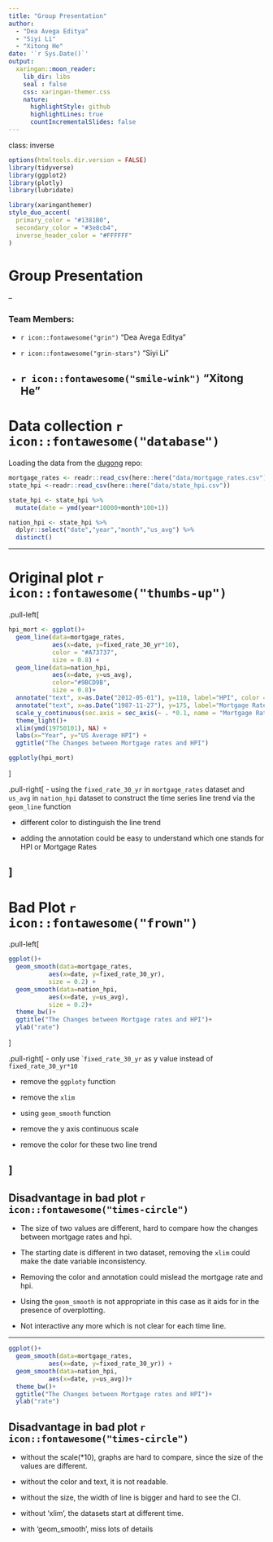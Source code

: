 ```yaml
---
title: "Group Presentation"
author: 
  - "Dea Avega Editya"
  - "Siyi Li"
  - "Xitong He"
date: '`r Sys.Date()`'
output:
  xaringan::moon_reader:
    lib_dir: libs
    seal : false
    css: xaringan-themer.css
    nature:
      highlightStyle: github
      highlightLines: true
      countIncrementalSlides: false
---
```

class: inverse
```r
options(htmltools.dir.version = FALSE)
library(tidyverse)
library(ggplot2)
library(plotly)
library(lubridate)

```

```r
library(xaringanthemer)
style_duo_accent(
  primary_color = "#1381B0",
  secondary_color = "#3e8cb4",
  inverse_header_color = "#FFFFFF"
)
```


# Group Presentation


--


### Team Members:

- `r icon::fontawesome("grin")` "Dea Avega Editya"

- `r icon::fontawesome("grin-stars")` "Siyi Li"

- `r icon::fontawesome("smile-wink")` "Xitong He"
---

# Data collection `r icon::fontawesome("database")`

Loading the data from the [dugong](https://github.com/etc5521-2020/assignment-1-dugong) repo:

```r
mortgage_rates <- readr::read_csv(here::here("data/mortgage_rates.csv"))
state_hpi <-readr::read_csv(here::here("data/state_hpi.csv"))

state_hpi <- state_hpi %>%
  mutate(date = ymd(year*10000+month*100+1))

nation_hpi <- state_hpi %>%
  dplyr::select("date","year","month","us_avg") %>%
  distinct()
```

---

# Original plot `r icon::fontawesome("thumbs-up")`
.pull-left[
```r
hpi_mort <- ggplot()+
  geom_line(data=mortgage_rates,
            aes(x=date, y=fixed_rate_30_yr*10),
            color = "#A73737",
            size = 0.8) +
  geom_line(data=nation_hpi,
            aes(x=date, y=us_avg),
            color="#9BCD9B",
            size = 0.8)+
  annotate("text", x=as.Date("2012-05-01"), y=110, label="HPI", color = "#9BCD9B", size = 4) +
  annotate("text", x=as.Date("1987-11-27"), y=175, label="Mortgage Rates", color = "#A73737", size = 4) +
  scale_y_continuous(sec.axis = sec_axis(~ . *0.1, name = "Mortgage Rates"))+
  theme_light()+
  xlim(ymd(19750101), NA) +
  labs(x="Year", y="US Average HPI") +
  ggtitle("The Changes between Mortgage rates and HPI")

ggplotly(hpi_mort)
```
]

   
.pull-right[
- using the `fixed_rate_30_yr` in `mortgage_rates` dataset and `us_avg` in `nation_hpi` dataset to construct the time series line trend via the `geom_line` function 

- different color to distinguish the line trend

- adding the annotation could be easy to understand which one stands for HPI or Mortgage Rates

]
---


# Bad Plot `r icon::fontawesome("frown")`

.pull-left[
```r
ggplot()+
  geom_smooth(data=mortgage_rates,
           aes(x=date, y=fixed_rate_30_yr),
           size = 0.2) +
  geom_smooth(data=nation_hpi,
           aes(x=date, y=us_avg),
           size = 0.2)+
  theme_bw()+
  ggtitle("The Changes between Mortgage rates and HPI")+
  ylab("rate")
```
]

.pull-right[
- only use ``fixed_rate_30_yr` as y value instead of `fixed_rate_30_yr*10`

- remove the `ggploty` function

- remove the `xlim`

- using `geom_smooth` function 

- remove the y axis continuous scale

- remove the color for these two line trend

]
---

## Disadvantage in bad plot `r icon::fontawesome("times-circle")`

- The size of two values are different, hard to compare how the changes between mortgage rates and hpi.

- The starting date is different in two dataset, removing the `xlim` could make the date variable inconsistency.

- Removing the color and annotation could mislead the mortgage rate and hpi. 

- Using the `geom_smooth` is not appropriate in this case as it aids for in the presence of overplotting.

- Not interactive any more which is not clear for each time line.

---

```r
ggplot()+
  geom_smooth(data=mortgage_rates,
           aes(x=date, y=fixed_rate_30_yr)) +
  geom_smooth(data=nation_hpi,
           aes(x=date, y=us_avg))+
  theme_bw()+
  ggtitle("The Changes between Mortgage rates and HPI")+
  ylab("rate")
```


## Disadvantage in bad plot `r icon::fontawesome("times-circle")`

- without the scale(*10), graphs are hard to compare, since the size of the values are different.

- without the color and text, it is not readable. 

- without the size, the width of line is bigger and hard to see the CI. 

- without 'xlim', the datasets start at different time. 

- with 'geom_smooth', miss lots of details
